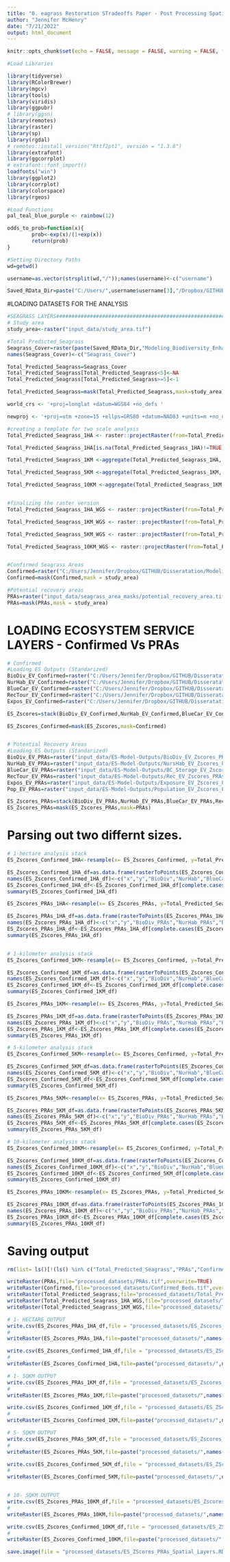 ```yaml
---
title: "0. eagrass Restoration STradeoffs Paper - Post Processing Spatial Datasets"
author: "Jennifer McHenry"
date: "7/21/2022"
output: html_document
---
```


```r
knitr::opts_chunk$set(echo = FALSE, message = FALSE, warning = FALSE, fig.pos = "H", out.extra = "")

#Load Libraries

library(tidyverse)
library(RColorBrewer)
library(mgcv)
library(tools)
library(viridis)
library(ggpubr)
# library(ggsn)
library(remotes)
library(raster)
library(sp)
library(rgdal)
# remotes::install_version("Rttf2pt1", version = "1.3.8")
library(extrafont)
library(ggcorrplot)
# extrafont::font_import() 
loadfonts("win")
library(ggplot2)
library(corrplot)
library(colorspace)
library(rgeos)

#Load Functions 
pal_teal_blue_purple <- rainbow(12)

odds_to_prob=function(x){
        prob<-exp(x)/(1+exp(x))
        return(prob)
}

#Setting Directory Paths
wd=getwd()

username=as.vector(strsplit(wd,"/"));names(username)<-c("username")

Saved_RData_Dir=paste("C:/Users/",username$username[3],"/Dropbox/GITHUB/Disseratation/",sep="")

```

#LOADING DATASETS FOR THE ANALYSIS 

```r

#SEAGRASS LAYERS######################################################################################
# Study area
study_area<-raster("input_data/study_area.tif")

#Total Predicted_Seagrass
Seagrass_Cover=raster(paste(Saved_RData_Dir,"Modeling_Biodiversity_Enhancement_Value/model_output/August_2020_seagrassmodel_predictions/Annual_Predictions/Seagrass_Cover_MeanAnnual_Current_Corrected_CorExp.tif",sep=""))
names(Seagrass_Cover)<-c("Seagrass_Cover")

Total_Predicted_Seagrass=Seagrass_Cover
Total_Predicted_Seagrass[Total_Predicted_Seagrass<5]<-NA
Total_Predicted_Seagrass[Total_Predicted_Seagrass>=5]<-1

Total_Predicted_Seagrass=mask(Total_Predicted_Seagrass,mask=study_area)

world_crs <- '+proj=longlat +datum=WGS84 +no_defs '

newproj <- '+proj=utm +zone=15 +ellps=GRS80 +datum=NAD83 +units=m +no_defs'

#creating a template for two scale analysis
Total_Predicted_Seagrass_1HA <- raster::projectRaster(from=Total_Predicted_Seagrass, crs=newproj, res=100,method = "bilinear")

Total_Predicted_Seagrass_1HA[is.na(Total_Predicted_Seagrass_1HA)!=TRUE]<-1

Total_Predicted_Seagrass_1KM <-aggregate(Total_Predicted_Seagrass_1HA, fact=10, fun=mean)

Total_Predicted_Seagrass_5KM <-aggregate(Total_Predicted_Seagrass_1KM, fact=5, fun=mean)

Total_Predicted_Seagrass_10KM <-aggregate(Total_Predicted_Seagrass_1KM, fact=10, fun=mean)


#finalizing the raster version
Total_Predicted_Seagrass_1HA_WGS <- raster::projectRaster(from=Total_Predicted_Seagrass_1HA,crs=world_crs)

Total_Predicted_Seagrass_1KM_WGS <- raster::projectRaster(from=Total_Predicted_Seagrass_1KM,crs=world_crs)

Total_Predicted_Seagrass_5KM_WGS <- raster::projectRaster(from=Total_Predicted_Seagrass_5KM,crs=world_crs)

Total_Predicted_Seagrass_10KM_WGS <- raster::projectRaster(from=Total_Predicted_Seagrass_10KM,crs=world_crs)


#Confirmed Seagrass Areas
Confirmed=raster("C:/Users/Jennifer/Dropbox/GITHUB/Disseratation/Modeling-Spatial-Variability-of-Ecosystem-Services-from-FLSeagrassBeds/input_data/seagrass_area_masks/confirmed_seagrass_beds.tif")
Confirmed=mask(Confirmed,mask = study_area)

#Potential recovery areas
PRAs=raster("input_data/seagrass_area_masks/potential_recovery_area.tif")
PRAs=mask(PRAs,mask = study_area)
```

# LOADING ECOSYSTEM SERVICE LAYERS - Confirmed Vs PRAs

```r
# Confirmed
#Loading ES Outputs (Standarized)
BioDiv_EV_Confirmed=raster("C:/Users/Jennifer/Dropbox/GITHUB/Disseratation/Modeling-Spatial-Variability-of-Ecosystem-Services-from-FLSeagrassBeds/input_data/ES-Model-Outputs/BioDiv_EV_Zscores_Confirmed.tif")
NurHab_EV_Confirmed=raster("C:/Users/Jennifer/Dropbox/GITHUB/Disseratation/Modeling-Spatial-Variability-of-Ecosystem-Services-from-FLSeagrassBeds/input_data/ES-Model-Outputs/NursHab_EV_Zscores_Confirmed.tif")
BlueCar_EV_Confirmed=raster("C:/Users/Jennifer/Dropbox/GITHUB/Disseratation/Modeling-Spatial-Variability-of-Ecosystem-Services-from-FLSeagrassBeds/input_data/ES-Model-Outputs/BC_Storage_EV_Zscores_Confirmed.tif")
RecTour_EV_Confirmed=raster("C:/Users/Jennifer/Dropbox/GITHUB/Disseratation/Modeling-Spatial-Variability-of-Ecosystem-Services-from-FLSeagrassBeds/input_data/ES-Model-Outputs/Rec_EV_Zscores_Confirmed.tif")
Expos_EV_Confirmed=raster("C:/Users/Jennifer/Dropbox/GITHUB/Disseratation/Modeling-Spatial-Variability-of-Ecosystem-Services-from-FLSeagrassBeds/input_data/ES-Model-Outputs/Exposure_EV_Zscores_Confirmed.tif")

ES_Zscores=stack(BioDiv_EV_Confirmed,NurHab_EV_Confirmed,BlueCar_EV_Confirmed,RecTour_EV_Confirmed,Expos_EV_Confirmed)

ES_Zscores_Confirmed=mask(ES_Zscores,mask=Confirmed)


# Potential Recovery Areas
#Loading ES Outputs (Standarized)
BioDiv_EV_PRAs=raster("input_data/ES-Model-Outputs/BioDiv_EV_Zscores_PRAs.tif")
NurHab_EV_PRAs=raster("input_data/ES-Model-Outputs/NursHab_EV_Zscores_PRAs.tif")
BlueCar_EV_PRAs=raster("input_data/ES-Model-Outputs/BC_Storage_EV_Zscores_PRAs.tif")
RecTour_EV_PRAs=raster("input_data/ES-Model-Outputs/Rec_EV_Zscores_PRAs.tif")
Expos_EV_PRAs=raster("input_data/ES-Model-Outputs/Exposure_EV_Zscores_PRAs.tif")
Pop_EV_PRAs=raster("input_data/ES-Model-Outputs/Population_EV_Zscores_PRAs.tif")

ES_Zscores_PRAs=stack(BioDiv_EV_PRAs,NurHab_EV_PRAs,BlueCar_EV_PRAs,RecTour_EV_PRAs,Expos_EV_PRAs)
ES_Zscores_PRAs=mask(ES_Zscores_PRAs,mask=PRAs)

```

# Parsing out two differnt sizes.
```r
# 1-hectare analysis stack
ES_Zscores_Confirmed_1HA<-resample(x= ES_Zscores_Confirmed, y=Total_Predicted_Seagrass_1HA_WGS)

ES_Zscores_Confirmed_1HA_df=as.data.frame(rasterToPoints(ES_Zscores_Confirmed_1HA))
names(ES_Zscores_Confirmed_1HA_df)<-c("x","y","BioDiv","NurHab","BlueCar","RecTour","Expos")
ES_Zscores_Confirmed_1HA_df<-ES_Zscores_Confirmed_1HA_df[complete.cases(ES_Zscores_Confirmed_1HA_df),]
summary(ES_Zscores_Confirmed_1HA_df)

ES_Zscores_PRAs_1HA<-resample(x= ES_Zscores_PRAs, y=Total_Predicted_Seagrass_1HA_WGS)

ES_Zscores_PRAs_1HA_df=as.data.frame(rasterToPoints(ES_Zscores_PRAs_1HA))
names(ES_Zscores_PRAs_1HA_df)<-c("x","y","BioDiv_PRAs","NurHab_PRAs","BlueCar_PRAs","RecTour_PRAs","Expos_PRAs")
ES_Zscores_PRAs_1HA_df<-ES_Zscores_PRAs_1HA_df[complete.cases(ES_Zscores_PRAs_1HA_df),]
summary(ES_Zscores_PRAs_1HA_df)


# 1-kilometer analysis stack
ES_Zscores_Confirmed_1KM<-resample(x= ES_Zscores_Confirmed, y=Total_Predicted_Seagrass_1KM_WGS)

ES_Zscores_Confirmed_1KM_df=as.data.frame(rasterToPoints(ES_Zscores_Confirmed_1KM))
names(ES_Zscores_Confirmed_1KM_df)<-c("x","y","BioDiv","NurHab","BlueCar","RecTour","Expos")
ES_Zscores_Confirmed_1KM_df<-ES_Zscores_Confirmed_1KM_df[complete.cases(ES_Zscores_Confirmed_1KM_df),]
summary(ES_Zscores_Confirmed_1KM_df)

ES_Zscores_PRAs_1KM<-resample(x= ES_Zscores_PRAs, y=Total_Predicted_Seagrass_1KM_WGS)

ES_Zscores_PRAs_1KM_df=as.data.frame(rasterToPoints(ES_Zscores_PRAs_1KM))
names(ES_Zscores_PRAs_1KM_df)<-c("x","y","BioDiv_PRAs","NurHab_PRAs","BlueCar_PRAs","RecTour_PRAs","Expos_PRAs")
ES_Zscores_PRAs_1KM_df<-ES_Zscores_PRAs_1KM_df[complete.cases(ES_Zscores_PRAs_1KM_df),]
summary(ES_Zscores_PRAs_1KM_df)

# 5-kilometer analysis stack
ES_Zscores_Confirmed_5KM<-resample(x= ES_Zscores_Confirmed, y=Total_Predicted_Seagrass_5KM_WGS)

ES_Zscores_Confirmed_5KM_df=as.data.frame(rasterToPoints(ES_Zscores_Confirmed_5KM))
names(ES_Zscores_Confirmed_5KM_df)<-c("x","y","BioDiv","NurHab","BlueCar","RecTour","Expos")
ES_Zscores_Confirmed_5KM_df<-ES_Zscores_Confirmed_5KM_df[complete.cases(ES_Zscores_Confirmed_5KM_df),]
summary(ES_Zscores_Confirmed_5KM_df)

ES_Zscores_PRAs_5KM<-resample(x= ES_Zscores_PRAs, y=Total_Predicted_Seagrass_5KM_WGS)

ES_Zscores_PRAs_5KM_df=as.data.frame(rasterToPoints(ES_Zscores_PRAs_5KM))
names(ES_Zscores_PRAs_5KM_df)<-c("x","y","BioDiv_PRAs","NurHab_PRAs","BlueCar_PRAs","RecTour_PRAs","Expos_PRAs")
ES_Zscores_PRAs_5KM_df<-ES_Zscores_PRAs_5KM_df[complete.cases(ES_Zscores_PRAs_5KM_df),]
summary(ES_Zscores_PRAs_5KM_df)

# 10-kilometer analysis stack
ES_Zscores_Confirmed_10KM<-resample(x= ES_Zscores_Confirmed, y=Total_Predicted_Seagrass_10KM_WGS)

ES_Zscores_Confirmed_10KM_df=as.data.frame(rasterToPoints(ES_Zscores_Confirmed_10KM))
names(ES_Zscores_Confirmed_10KM_df)<-c("x","y","BioDiv","NurHab","BlueCar","RecTour","Expos")
ES_Zscores_Confirmed_10KM_df<-ES_Zscores_Confirmed_5KM_df[complete.cases(ES_Zscores_Confirmed_10KM_df),]
summary(ES_Zscores_Confirmed_10KM_df)

ES_Zscores_PRAs_10KM<-resample(x= ES_Zscores_PRAs, y=Total_Predicted_Seagrass_10KM_WGS)

ES_Zscores_PRAs_10KM_df=as.data.frame(rasterToPoints(ES_Zscores_PRAs_10KM))
names(ES_Zscores_PRAs_10KM_df)<-c("x","y","BioDiv_PRAs","NurHab_PRAs","BlueCar_PRAs","RecTour_PRAs","Expos_PRAs")
ES_Zscores_PRAs_10KM_df<-ES_Zscores_PRAs_10KM_df[complete.cases(ES_Zscores_PRAs_10KM_df),]
summary(ES_Zscores_PRAs_10KM_df)

```


# Saving output
```r
rm(list= ls()[!(ls() %in% c("Total_Predicted_Seagrass","PRAs","Confirmed","Total_Predicted_Seagrass_1HA_WGS","Total_Predicted_Seagrass_1KM_WGS","Total_Predicted_Seagrass_5KM_WGS","Total_Predicted_Seagrass_10KM_WGS","ES_Zscores_PRAs_1HA","ES_Zscores_PRAs_1HA_df","ES_Zscores_Confirmed_1HA","ES_Zscores_Confirmed_1HA_df","ES_Zscores_PRAs_1KM","ES_Zscores_PRAs_1KM_df","ES_Zscores_Confirmed_1KM","ES_Zscores_Confirmed_1KM_df", "ES_Zscores_Confirmed_5KM", "ES_Zscores_Confirmed_5KM_df","ES_Zscores_PRAs_5KM","ES_Zscores_PRAs_5KM_df", "ES_Zscores_PRAs_10KM", "ES_Zscores_PRAs_10KM_df", "ES_Zscores_Confirmed_10KM","ES_Zscores_Confirmed_10KM_df"))])

writeRaster(PRAs,file="processed_datasets/PRAs.tif",overwrite=TRUE)
writeRaster(Confirmed,file="processed_datasets/Confirmed_Beds.tif",overwrite=TRUE)
writeRaster(Total_Predicted_Seagrass,file="processed_datasets/Total_Predicted_Seagrass.tif",overwrite=TRUE)
writeRaster(Total_Predicted_Seagrass_1HA_WGS,file="processed_datasets/Total_Predicted_Seagrass_1HA_WGS.tif",overwrite=TRUE)
writeRaster(Total_Predicted_Seagrass_1KM_WGS,file="processed_datasets/Total_Predicted_Seagrass_1KM_WGS.tif",overwrite=TRUE)

# 1- HECTARE OUTPUT
write.csv(ES_Zscores_PRAs_1HA_df,file = "processed_datasets/ES_Zscores_PRAs_1HA.csv")
# 
writeRaster(ES_Zscores_PRAs_1HA,file=paste("processed_datasets/",names(ES_Zscores_PRAs_1HA),"_1HA.tif",sep=""),bylayer=TRUE, overwrite=TRUE)

write.csv(ES_Zscores_Confirmed_1HA_df,file = "processed_datasets/ES_ZScores_Confirmed_1HA.csv")
# 
writeRaster(ES_Zscores_Confirmed_1HA,file=paste("processed_datasets/",names(ES_Zscores_Confirmed_1HA),"_1HA.tif",sep=""),bylayer=TRUE,overwrite=TRUE)

# 1- SQKM OUTPUT
write.csv(ES_Zscores_PRAs_1KM_df,file = "processed_datasets/ES_Zscores_PRAs_1KM.csv")
# 
writeRaster(ES_Zscores_PRAs_1KM,file=paste("processed_datasets/",names(ES_Zscores_PRAs_1KM),"_1KM.tif",sep=""),bylayer=TRUE,overwrite=TRUE)

write.csv(ES_Zscores_Confirmed_1KM_df,file = "processed_datasets/ES_ZScores_Confirmed_1KM.csv")
# 
writeRaster(ES_Zscores_Confirmed_1KM,file=paste("processed_datasets/",names(ES_Zscores_Confirmed_1KM),"_1KM.tif",sep=""),bylayer=TRUE,overwrite=TRUE)

# 5- SQKM OUTPUT
write.csv(ES_Zscores_PRAs_5KM_df,file = "processed_datasets/ES_Zscores_PRAs_5KM.csv")
# 
writeRaster(ES_Zscores_PRAs_5KM,file=paste("processed_datasets/",names(ES_Zscores_PRAs_5KM),"_5KM.tif",sep=""),bylayer=TRUE,overwrite=TRUE)

write.csv(ES_Zscores_Confirmed_5KM_df,file = "processed_datasets/ES_ZScores_Confirmed_5KM.csv")
# 
writeRaster(ES_Zscores_Confirmed_5KM,file=paste("processed_datasets/",names(ES_Zscores_Confirmed_5KM),"_5KM.tif",sep=""),bylayer=TRUE,overwrite=TRUE)


# 10- SQKM OUTPUT
write.csv(ES_Zscores_PRAs_10KM_df,file = "processed_datasets/ES_Zscores_PRAs_10KM.csv")
# 
writeRaster(ES_Zscores_PRAs_10KM,file=paste("processed_datasets/",names(ES_Zscores_PRAs_1KM),"_10KM.tif",sep=""),bylayer=TRUE,overwrite=TRUE)

write.csv(ES_Zscores_Confirmed_10KM_df,file = "processed_datasets/ES_ZScores_Confirmed_10KM.csv")
# 
writeRaster(ES_Zscores_Confirmed_10KM,file=paste("processed_datasets/",names(ES_Zscores_Confirmed_10KM),"_5KM.tif",sep=""),bylayer=TRUE,overwrite=TRUE)

save.image(file = "processed_datasets/ES_ZScores_PRAs_Spatial_Layers.RData")
```

